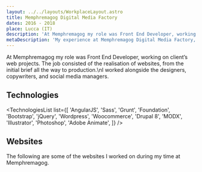 ```yaml
---
layout: ../../layouts/WorkplaceLayout.astro
title: Memphremagog Digital Media Factory
dates: 2016 - 2018
place: Lucca (IT)
description: 'At Memphremagog my role was Front End Developer, working on clients’ web projects. The job consisted of the realisation of websites, from the initial brief all the way to production.'
metaDescription: 'My experience at Memphremagog Digital Media Factory, as Front End Developer, working on clients’ web projects.'
---
```



At Memphremagog my role was Front End Developer, working on client’s web projects. The job consisted of the realisation of websites, from the initial brief all the way to production.\nI worked alongside the designers, copywriters, and social media managers.

## Technologies

<TechnologiesList list={[
		'AngularJS',
		'Sass',
		'Grunt',
		'Foundation',
		'Bootstrap',
		'jQuery',
		'Wordpress',
		'Woocommerce',
		'Drupal 8',
		'MODX',
		'Illustrator',
		'Photoshop',
		'Adobe Animate',
]} />

## Websites

<div style="margin-block-end: 1.5rem;">
	The following are some of the websites I worked on during my time at Memphremagog.
</div>

<TwoColumn>
	<ExampleWebsite url="http://www.lalocandafrancigena.it" title="La locanda francigena" image={LocandaFrancigena} />
	<ExampleWebsite url="http://madeinlucca.it" title="Made in Lucca" image={MadeInLucca} />
	<ExampleWebsite url="http://www.tecnoservice.lucca.it" title="Tecnoservice Lucca" image={TecnoserviceLucca} />
	<ExampleWebsite url="http://www.rctabletop.it" title="RC Tabletop" image={RcTabletop} />
	<ExampleWebsite url="http://www.eventservicetuscany.it" title="Event Service Tuscany" image={EventServiceTuscany} />
</TwoColumn>